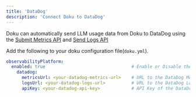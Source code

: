```yaml
---
title: 'DataDog'
description: 'Connect Doku to DataDog'
---
```


Doku can automatically send LLM usage data from Doku to DataDog using the [Submit Metrics API](https://docs.datadoghq.com/api/latest/metrics/#submit-metrics) and [Send Logs API](https://docs.datadoghq.com/api/latest/logs/#send-logs)

Add the following to your doku configuration file(`doku.yml`).

```yaml doku.yml
observabilityPlatform:
  enabled: true                                 # Enable or Disable the Observability Platform, Example: true
    datadog:
      metricsUrl: <your-datadog-metrics-url>    # URL to the DataDog Metrics API
      logsUrl: <your-datadog-logs-url>          # URL to the DataDog Logs API
      apiKey: <your-datadog-api-key>            # API Key of the DataDog Account
```